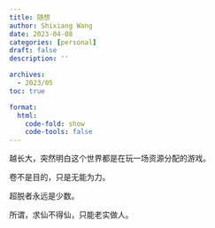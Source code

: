 ```yaml
---
title: 随想
author: Shixiang Wang
date: 2023-04-08
categories: [personal]
draft: false
description: ''

archives:
  - 2023/05
toc: true

format:
  html:
    code-fold: show
    code-tools: false
---
```


越长大，突然明白这个世界都是在玩一场资源分配的游戏。

卷不是目的，只是无能为力。

超脱者永远是少数。

所谓，求仙不得仙，只能老实做人。


